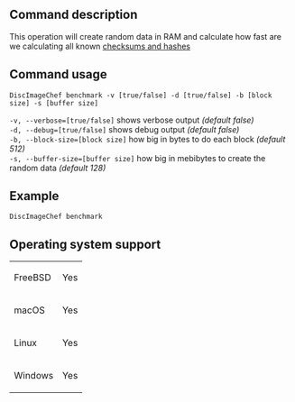 ==Command description==
This operation will create random data in RAM and calculate how fast are we calculating all known [[Supported-checksums|checksums and hashes]]

==Command usage==
<code>DiscImageChef benchmark -v [true/false] -d [true/false] -b [block size] -s [buffer size]</code>

<code>-v, --verbose=[true/false]</code> shows verbose output ''(default false)''<br />
<code>-d, --debug=[true/false]</code> shows debug output ''(default false)''<br />
<code>-b, --block-size=[block size]</code> how big in bytes to do each block ''(default 512)''<br />
<code>-s, --buffer-size=[buffer size]</code> how big in mebibytes to create the random data ''(default 128)''

==Example==
<code>DiscImageChef benchmark</code>

==Operating system support==
{|
| FreeBSD
| Yes
|-
| macOS
| Yes
|-
| Linux
| Yes
|-
| Windows
| Yes
|}